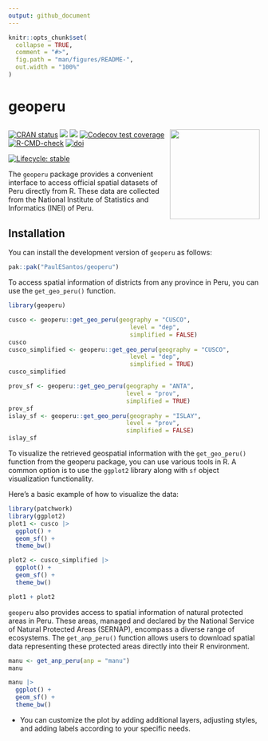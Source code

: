 ```yaml
---
output: github_document
---
```


<!-- README.md is generated from README.Rmd. Please edit that file -->

```r
knitr::opts_chunk$set(
  collapse = TRUE,
  comment = "#>",
  fig.path = "man/figures/README-",
  out.width = "100%"
)

```

# geoperu
## <a href='https://github.com/PaulESantos/geoperu'><img src='inst/figures/logo.png' align="right" height="180" width="180" /></a>
<!-- badges: start -->

[![CRAN status](https://www.r-pkg.org/badges/version/geoperu)](https://CRAN.R-project.org/package=geoperu)
[![](http://cranlogs.r-pkg.org/badges/grand-total/geoperu?color=green)](https://cran.r-project.org/package=geoperu)
[![](http://cranlogs.r-pkg.org/badges/last-week/geoperu?color=green)](https://cran.r-project.org/package=geoperu)
[![Codecov test coverage](https://codecov.io/gh/PaulESantos/geoperu/branch/main/graph/badge.svg)](https://app.codecov.io/gh/PaulESantos/geoperu?branch=main)
[![R-CMD-check](https://github.com/PaulESantos/geoperu/actions/workflows/R-CMD-check.yaml/badge.svg)](https://github.com/PaulESantos/geoperu/actions/workflows/R-CMD-check.yaml)
[![doi](https://img.shields.io/badge/doi-10.32614/CRAN.package.geoperu-blue.svg)](https://doi.org/10.32614/CRAN.package.geoperu)

[![Lifecycle: stable](https://img.shields.io/badge/lifecycle-stable-brightgreen.svg)](https://lifecycle.r-lib.org/articles/stages.html#stable)
<!-- badges: end -->

The `geoperu` package provides a convenient interface to access official spatial datasets of Peru directly from R. These data are collected from the National Institute of Statistics and Informatics (INEI) of Peru.

## Installation

You can install the development version of `geoperu` as follows:

``` r
pak::pak("PaulESantos/geoperu")
```

To access spatial information of districts from any province in Peru, you can use the `get_geo_peru()` function.

```r

library(geoperu)

cusco <- geoperu::get_geo_peru(geography = "CUSCO", 
                                  level = "dep",
                                  simplified = FALSE)
cusco
cusco_simplified <- geoperu::get_geo_peru(geography = "CUSCO", 
                                  level = "dep",
                                  simplified = TRUE)
cusco_simplified

prov_sf <- geoperu::get_geo_peru(geography = "ANTA",
                                 level = "prov", 
                                 simplified = TRUE)
prov_sf
islay_sf <- geoperu::get_geo_peru(geography = "ISLAY",
                                 level = "prov", 
                                 simplified = FALSE)
islay_sf
```

To visualize the retrieved geospatial information with the `get_geo_peru()` function from the geoperu package, you can use various tools in R. A common option is to use the `ggplot2` library along with `sf` object visualization functionality.

Here's a basic example of how to visualize the data:

```r
library(patchwork)
library(ggplot2)
plot1 <- cusco |> 
  ggplot() +
  geom_sf() +
  theme_bw()

plot2 <- cusco_simplified |> 
  ggplot() +
  geom_sf() +
  theme_bw()

plot1 + plot2
```

`geoperu` also provides access to spatial information of natural protected areas in Peru. These areas, managed and declared by the National Service of Natural Protected Areas (SERNAP), encompass a diverse range of ecosystems. The `get_anp_peru()` function allows users to download spatial data representing these protected areas directly into their R environment.


```r
manu <- get_anp_peru(anp = "manu")
manu

manu |> 
  ggplot() +
  geom_sf() +
  theme_bw()

```

- You can customize the plot by adding additional layers, adjusting styles, and adding labels according to your specific needs.
